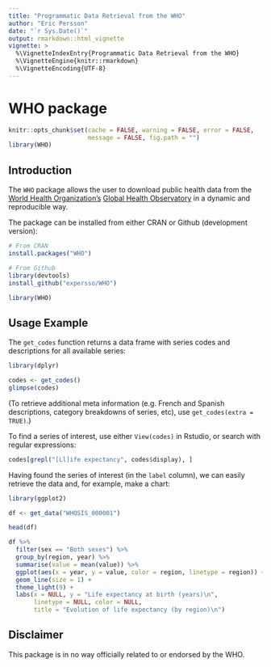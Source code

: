```yaml
---
title: "Programmatic Data Retrieval from the WHO"
author: "Eric Persson"
date: "`r Sys.Date()`"
output: rmarkdown::html_vignette
vignette: >
  %\VignetteIndexEntry{Programmatic Data Retrieval from the WHO}
  %\VignetteEngine{knitr::rmarkdown}
  %\VignetteEncoding{UTF-8}
---
```


# WHO package

```r
knitr::opts_chunk$set(cache = FALSE, warning = FALSE, error = FALSE, 
                      message = FALSE, fig.path = "")
library(WHO)
```

## Introduction

The `WHO` package allows the user to download public health data from the 
[World Health Organization's](http://www.WHO.int/) 
[Global Health Observatory](http://www.WHO.int/gho/en/) 
in a dynamic and reproducible way.

The package can be installed from either CRAN or Github (development version):

```r
# From CRAN
install.packages("WHO")

# From Github
library(devtools)
install_github("expersso/WHO")

library(WHO)
```

## Usage Example

The `get_codes` function returns a data frame with series codes and descriptions
for all available series:

```r
library(dplyr)

codes <- get_codes()
glimpse(codes)
```

(To retrieve additional meta information (e.g. French and Spanish descriptions,
category breakdowns of series, etc), use `get_codes(extra = TRUE)`.)

To find a series of interest, use either `View(codes)` in Rstudio, or search
with regular expressions:

```r
codes[grepl("[Ll]ife expectancy", codes$display), ]
```

Having found the series of interest (in the `label` column), we can easily
retrieve the data and, for example, make a chart:

```r
library(ggplot2)

df <- get_data("WHOSIS_000001")

head(df)

df %>% 
  filter(sex == "Both sexes") %>% 
  group_by(region, year) %>%
  summarise(value = mean(value)) %>% 
  ggplot(aes(x = year, y = value, color = region, linetype = region)) +
  geom_line(size = 1) +
  theme_light(9) +
  labs(x = NULL, y = "Life expectancy at birth (years)\n", 
       linetype = NULL, color = NULL,
       title = "Evolution of life expectancy (by region)\n")
```


## Disclaimer

This package is in no way officially related to or endorsed by the WHO.
